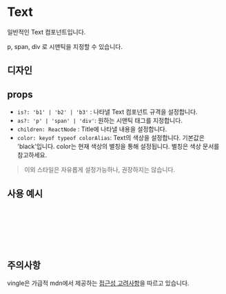 

<Meta of={TextStories} />

# Text

일반적인 Text 컴포넌트입니다.

p, span, div 로 시맨틱을 지정할 수 있습니다.

## 디자인

<Canvas of={TextStories.TextDefault} />
<Canvas of={TextStories.ParagraphBody1} />
<Canvas of={TextStories.SpanBody2} />
<Canvas of={TextStories.DivBody3} />

## props

- `is?: 'b1' | 'b2' | 'b3'` : 나타낼 Text 컴포넌트 규격을 설정합니다.
- `as?: 'p' | 'span' | 'div'`: 원하는 시맨틱 태그를 지정합니다.
- `children: ReactNode` : Title에 나타낼 내용을 설정합니다.
- `color: keyof typeof colorAlias`: Text의 색상을 설정합니다. 기본값은 'black'입니다. color는 현재 색상의 별칭을 통해 설정됩니다. 별칭은 색상 문서를 참고하세요.

> 이외 스타일은 자유롭게 설정가능하나, 권장하지는 않습니다.

## 사용 예시

```jsx
// Basic Usage. as p tag.
<Text>빈티지 샵을 다 모았다! 빙글 Vingle</Text>
// As span tag
<Text is='b2' as='span'>빈티지 샵을 다 모았다! 빙글 Vingle</Text>
// As div tag
<Text is='b3' as='div'>빈티지 샵을 다 모았다! 빙글 Vingle</Text>
```

## 주의사항

vingle은 가급적 mdn에서 제공하는 [접근성 고려사항](https://developer.mozilla.org/ko/docs/Web/HTML/Element/p#%EC%A0%91%EA%B7%BC%EC%84%B1_%EA%B3%A0%EB%A0%A4%EC%82%AC%ED%95%AD)을 따르고 있습니다.
